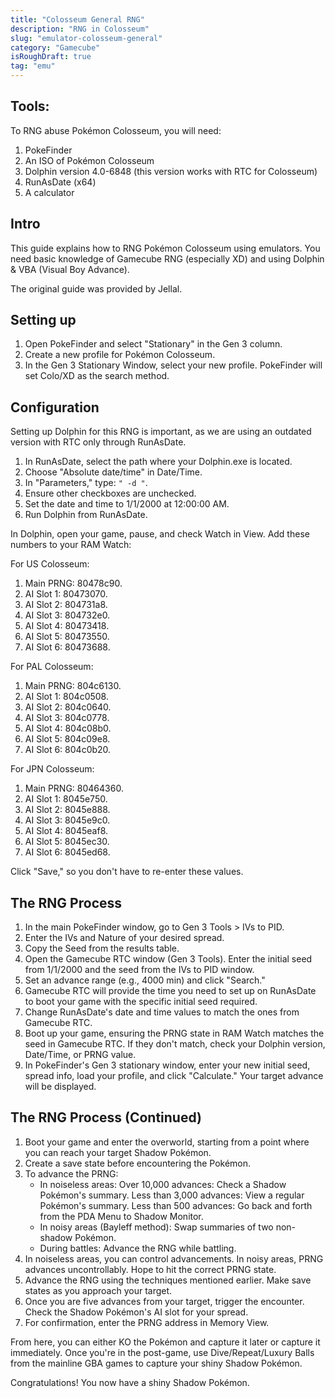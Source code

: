 ```yaml
---
title: "Colosseum General RNG"
description: "RNG in Colosseum"
slug: "emulator-colosseum-general"
category: "Gamecube"
isRoughDraft: true
tag: "emu"
---
```


## Tools:

To RNG abuse Pokémon Colosseum, you will need:

1. PokeFinder
2. An ISO of Pokémon Colosseum
3. Dolphin version 4.0-6848 (this version works with RTC for Colosseum)
4. RunAsDate (x64)
5. A calculator

## Intro

This guide explains how to RNG Pokémon Colosseum using emulators. You need basic knowledge of Gamecube RNG (especially XD) and using Dolphin & VBA (Visual Boy Advance).

The original guide was provided by Jellal.

## Setting up

1. Open PokeFinder and select "Stationary" in the Gen 3 column.
2. Create a new profile for Pokémon Colosseum.
3. In the Gen 3 Stationary Window, select your new profile. PokeFinder will set Colo/XD as the search method.

## Configuration

Setting up Dolphin for this RNG is important, as we are using an outdated version with RTC only through RunAsDate.

1. In RunAsDate, select the path where your Dolphin.exe is located.
2. Choose "Absolute date/time" in Date/Time.
3. In "Parameters," type: `" -d "`.
4. Ensure other checkboxes are unchecked.
5. Set the date and time to 1/1/2000 at 12:00:00 AM.
6. Run Dolphin from RunAsDate.

In Dolphin, open your game, pause, and check Watch in View. Add these numbers to your RAM Watch:

For US Colosseum:

1. Main PRNG: 80478c90.
2. AI Slot 1: 80473070.
3. AI Slot 2: 804731a8.
4. AI Slot 3: 804732e0.
5. AI Slot 4: 80473418.
6. AI Slot 5: 80473550.
7. AI Slot 6: 80473688.

For PAL Colosseum:

1. Main PRNG: 804c6130.
2. AI Slot 1: 804c0508.
3. AI Slot 2: 804c0640.
4. AI Slot 3: 804c0778.
5. AI Slot 4: 804c08b0.
6. AI Slot 5: 804c09e8.
7. AI Slot 6: 804c0b20.

For JPN Colosseum:

1. Main PRNG: 80464360.
2. AI Slot 1: 8045e750.
3. AI Slot 2: 8045e888.
4. AI Slot 3: 8045e9c0.
5. AI Slot 4: 8045eaf8.
6. AI Slot 5: 8045ec30.
7. AI Slot 6: 8045ed68.

Click "Save," so you don't have to re-enter these values.

## The RNG Process

1. In the main PokeFinder window, go to Gen 3 Tools > IVs to PID.
2. Enter the IVs and Nature of your desired spread.
3. Copy the Seed from the results table.
4. Open the Gamecube RTC window (Gen 3 Tools). Enter the initial seed from 1/1/2000 and the seed from the IVs to PID window.
5. Set an advance range (e.g., 4000 min) and click "Search."
6. Gamecube RTC will provide the time you need to set up on RunAsDate to boot your game with the specific initial seed required.
7. Change RunAsDate's date and time values to match the ones from Gamecube RTC.
8. Boot up your game, ensuring the PRNG state in RAM Watch matches the seed in Gamecube RTC. If they don't match, check your Dolphin version, Date/Time, or PRNG value.
9. In PokeFinder's Gen 3 stationary window, enter your new initial seed, spread info, load your profile, and click "Calculate." Your target advance will be displayed.

## The RNG Process (Continued)

1. Boot your game and enter the overworld, starting from a point where you can reach your target Shadow Pokémon.
2. Create a save state before encountering the Pokémon.
3. To advance the PRNG:
   - In noiseless areas: Over 10,000 advances: Check a Shadow Pokémon's summary. Less than 3,000 advances: View a regular Pokémon's summary. Less than 500 advances: Go back and forth from the PDA Menu to Shadow Monitor.
   - In noisy areas (Bayleff method): Swap summaries of two non-shadow Pokémon.
   - During battles: Advance the RNG while battling.
4. In noiseless areas, you can control advancements. In noisy areas, PRNG advances uncontrollably. Hope to hit the correct PRNG state.
5. Advance the RNG using the techniques mentioned earlier. Make save states as you approach your target.
6. Once you are five advances from your target, trigger the encounter. Check the Shadow Pokémon's AI slot for your spread.
7. For confirmation, enter the PRNG address in Memory View.

From here, you can either KO the Pokémon and capture it later or capture it immediately. Once you're in the post-game, use Dive/Repeat/Luxury Balls from the mainline GBA games to capture your shiny Shadow Pokémon.

Congratulations! You now have a shiny Shadow Pokémon.
